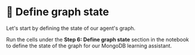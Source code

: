 # 👐 Define graph state

Let's start by defining the state of our agent's graph.

Run the cells under the **Step 6: Define graph state** section in the notebook to define the state of the graph for our MongoDB learning assistant.